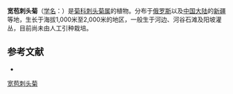 {{Speciesbox
| name = 宽苞刺头菊
| status = 
| status_system = 
| image =
| genus = Cousinia
| species = platylepis
| authority = Schrenk ex Fisch. et Mey.
}}

'''宽苞刺头菊'''（[[学名|学名]]：{{lang|la|''Cousinia platylepis''}}）是[[菊科|菊科]][[刺头菊属|刺头菊属]]的植物。分布于[[俄罗斯|俄罗斯]]以及[[中国大陆|中国大陆]]的[[新疆|新疆]]等地，生长于海拔1,000米至2,000米的地区，一般生于河边、河谷石滩及阳坡灌丛，目前尚未由人工引种栽培。

== 参考文献 ==
<div class="references-small">
* {{cite web| url =http://www.bioinfo.cn/db05/KmzwSpecies.php?action=view&id=4470| title =宽苞刺头菊| work =《中国高等植物数据库全库》| publisher =中国科学院微生物研究所| author =昆明植物研究所| accessdate =2009-02-25| deadurl =yes| archiveurl =https://web.archive.org/web/20160305005820/http://www.bioinfo.cn/db05/KmzwSpecies.php?action=view&id=4470| archivedate =2016-03-05}}
</div>
{{Taxonbar|from=Q10951860}}

[[Category:刺头菊属|宽苞刺头菊]]


{{植物小作品}}
